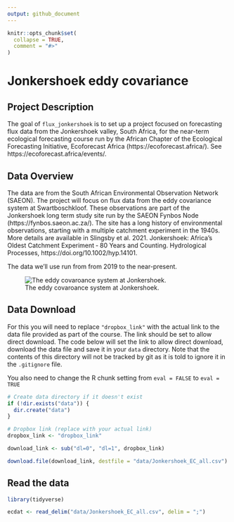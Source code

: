 ```yaml
---
output: github_document
---
```


<!-- README.md is generated from README.Rmd. Please edit that file -->

```r
knitr::opts_chunk$set(
  collapse = TRUE,
  comment = "#>"
)
```

# Jonkershoek eddy covariance

<!-- badges: start -->
<!-- badges: end -->

## Project Description

The goal of `flux_jonkershoek` is to set up a project focused on forecasting flux data from the Jonkershoek valley, South Africa, for the near-term ecological forecasting course run by the African Chapter of the Ecological Forecasting Initiative, Ecoforecast Africa (https://ecoforecast.africa/). See https://ecoforecast.africa/events/.

## Data Overview

The data are from the South African Environmental Observation Network (SAEON). The project will focus on flux data from the eddy covariance system at Swartboschkloof. These observations are part of the Jonkershoek long term study site run by the SAEON Fynbos Node (https://fynbos.saeon.ac.za/). The site has a long history of environmental observations, starting with a multiple catchment experiment in the 1940s. More details are available in Slingsby et al. 2021. Jonkershoek: Africa’s Oldest Catchment Experiment ‐ 80 Years and Counting. Hydrological Processes, https://doi.org/10.1002/hyp.14101.

The data we'll use run from from 2019 to the near-present. 

![The eddy covaroance system at Jonkershoek.](img/jonkershoek_ec.jpg)

## Data Download

For this you will need to replace `"dropbox_link"` with the actual link to the data file provided as part of the course. The link should be set to allow direct download. The code below will set the link to allow direct download, download the data file and save it in your `data` directory. Note that the contents of this directory will not be tracked by git as it is told to ignore it in the `.gitignore` file.

You also need to change the R chunk setting from `eval = FALSE` to `eval = TRUE`

```r
# Create data directory if it doesn't exist
if (!dir.exists("data")) {
  dir.create("data")
}

# Dropbox link (replace with your actual link)
dropbox_link <- "dropbox_link"

download_link <- sub("dl=0", "dl=1", dropbox_link)

download.file(download_link, destfile = "data/Jonkershoek_EC_all.csv")
```

## Read the data

```r
library(tidyverse)

ecdat <- read_delim("data/Jonkershoek_EC_all.csv", delim = ";")
```


